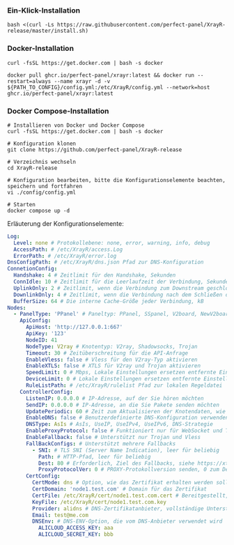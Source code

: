 ### Ein-Klick-Installation

```shell
bash <(curl -Ls https://raw.githubusercontent.com/perfect-panel/XrayR-release/master/install.sh)
```

### Docker-Installation

```
curl -fsSL https://get.docker.com | bash -s docker

docker pull ghcr.io/perfect-panel/xrayr:latest && docker run --restart=always --name xrayr -d -v ${PATH_TO_CONFIG}/config.yml:/etc/XrayR/config.yml --network=host ghcr.io/perfect-panel/xrayr:latest
```

### Docker Compose-Installation

```
# Installieren von Docker und Docker Compose
curl -fsSL https://get.docker.com | bash -s docker

# Konfiguration klonen
git clone https://github.com/perfect-panel/XrayR-release

# Verzeichnis wechseln
cd XrayR-release

# Konfiguration bearbeiten, bitte die Konfigurationselemente beachten, speichern und fortfahren
vi ./config/config.yml

# Starten
docker compose up -d
```

Erläuterung der Konfigurationselemente:

```yaml
Log:
  Level: none # Protokollebene: none, error, warning, info, debug
  AccessPath: # /etc/XrayR/access.Log
  ErrorPath: # /etc/XrayR/error.log
DnsConfigPath: # /etc/XrayR/dns.json Pfad zur DNS-Konfiguration
ConnetionConfig:
  Handshake: 4 # Zeitlimit für den Handshake, Sekunden
  ConnIdle: 10 # Zeitlimit für die Leerlaufzeit der Verbindung, Sekunden
  UplinkOnly: 2 # Zeitlimit, wenn die Verbindung zum Downstream geschlossen wird, Sekunden
  DownlinkOnly: 4 # Zeitlimit, wenn die Verbindung nach dem Schließen des Uplinks geschlossen wird, Sekunden
  BufferSize: 64 # Die interne Cache-Größe jeder Verbindung, kB
Nodes:
  - PanelType: 'PPanel' # Paneltyp: PPanel, SSpanel, V2board, NewV2board, PMpanel, Proxypanel, V2RaySocks
    ApiConfig:
      ApiHost: 'http://127.0.0.1:667'
      ApiKey: '123'
      NodeID: 41
      NodeType: V2ray # Knotentyp: V2ray, Shadowsocks, Trojan
      Timeout: 30 # Zeitüberschreitung für die API-Anfrage
      EnableVless: false # Vless für den V2ray-Typ aktivieren
      EnableXTLS: false # XTLS für V2ray und Trojan aktivieren
      SpeedLimit: 0 # Mbps, Lokale Einstellungen ersetzen entfernte Einstellungen, 0 bedeutet deaktivieren
      DeviceLimit: 0 # Lokale Einstellungen ersetzen entfernte Einstellungen, 0 bedeutet deaktivieren
      RuleListPath: # /etc/XrayR/rulelist Pfad zur lokalen Regeldatei
    ControllerConfig:
      ListenIP: 0.0.0.0 # IP-Adresse, auf der Sie hören möchten
      SendIP: 0.0.0.0 # IP-Adresse, an die Sie Pakete senden möchten
      UpdatePeriodic: 60 # Zeit zum Aktualisieren der Knotendaten, wie viele Sekunden.
      EnableDNS: false # Benutzerdefinierte DNS-Konfiguration verwenden, bitte sicherstellen, dass Sie die dns.json korrekt eingestellt haben
      DNSType: AsIs # AsIs, UseIP, UseIPv4, UseIPv6, DNS-Strategie
      EnableProxyProtocol: false # Funktioniert nur für WebSocket und TCP
      EnableFallback: false # Unterstützt nur Trojan und Vless
      FallBackConfigs: # Unterstützt mehrere Fallbacks
        - SNI: # TLS SNI (Server Name Indication), leer für beliebig
          Path: # HTTP-Pfad, leer für beliebig
          Dest: 80 # Erforderlich, Ziel des Fallbacks, siehe https://xtls.github.io/config/fallback/ für Details.
          ProxyProtocolVer: 0 # PROXY-Protokollversion senden, 0 zum Deaktivieren
      CertConfig:
        CertMode: dns # Option, wie das Zertifikat erhalten werden soll: none, file, http, dns. Wählen Sie "none", um die TLS-Konfiguration zwangsweise zu deaktivieren.
        CertDomain: 'node1.test.com' # Domain für das Zertifikat
        CertFile: /etc/XrayR/cert/node1.test.com.cert # Bereitgestellt, wenn der CertMode file ist
        KeyFile: /etc/XrayR/cert/node1.test.com.key
        Provider: alidns # DNS-Zertifikatanbieter, vollständige Unterstützungsübersicht hier: https://go-acme.github.io/lego/dns/
        Email: test@me.com
        DNSEnv: # DNS-ENV-Option, die vom DNS-Anbieter verwendet wird
          ALICLOUD_ACCESS_KEY: aaa
          ALICLOUD_SECRET_KEY: bbb
```


<Giscus />
